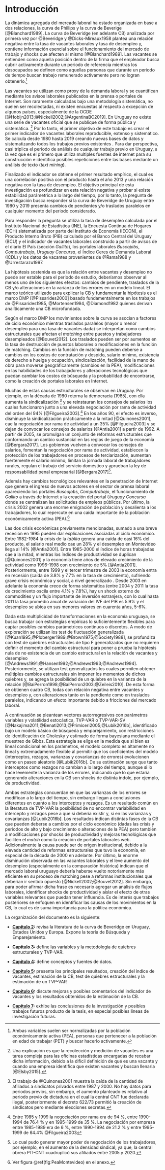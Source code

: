 # Introducción {#intro}

<!-- Presentación de la CB, componentes y su utilización -->
La dinámica agregada del mercado laboral ha estado organizada en base a dos relaciones, la curva de Phillips y la curva de Beverige [@Blanchard1989]. La curva de Beveridge (en adelante CB) analizada por primera vez por @Beveridge y @Dicks-Mireaux1958 plantea una relación negativa entre la tasa de vacantes laborales y tasa de desempleo y, contiene información esencial sobre el funcionamiento del mercado de trabajo y shocks que afecten al mismo [@Blanchard1989]. Las vacantes se entienden como aquella posición dentro de la firma que el empleador busca cubrir activamente durante un periodo de referencia mientras los desocupados se definen como aquellas personas que durante un periodo de tiempo buscan trabajo remunerado activamente pero no logran obtenerlo.^[Ambas variables suelen ser normalizadas por la población económicamente activa (PEA), personas que pertenecer a la población en edad de trabajar (PET) y buscar hacerlo activamente.]

Las vacantes se utilizan como proxy de la demanda laboral y se cuantifican mediante los avisos laborales publicados en la prensa o portales de Internet. Son raramente calculadas bajo una metodología sistemática, no suelen ser recolectadas, ni existen encuestas al respecto a excepción de algunos países, especialmente de la OCDE [@Hobijn2013;@Nickell2002;@ArgentinaBC2019]. En Uruguay no existe una serie de vacantes oficial que se publique de forma pública y sistemática. ^[Una explicación es que la recolección y medición de vacantes es una tarea compleja para las oficinas estadísticas encargadas de recabar dicha información, debido a la difícil definición de qué es una vacante y cuando una empresa identifica que existen vacantes y buscan llenarla [@Elsby2015].] Por lo tanto, el primer objetivo de este trabajo es crear el primer indicador de vacantes laborales reproducible, extenso y sistemático. Se calcula desde 1980 hasta 2019 creando nuevas bases de datos y sistematizando todos los trabajos previos existentes <!-- [POSIBLE NOTA AL PIE CON TRABAJOS PREVIOS FOCO EN SERIE VACANTES] -->. Para dar perspectiva, casi triplica el periodo de análisis de cualquier trabajo previo en Uruguay, a la vez que es el primero que utiliza multiples fuentes de internet para su construcción e identifica posibles repeticiones entre las bases mediante un análisis de texto (_text mining_). <!-- [ACA ME GUSTARÍA AGREGAR ALGO SOBRE LA IMPORTANCIA DE LA REPRODUCIBILIDAD y relacionarlo al scraping.] --> 

<!-- Pregunta de investigación -->
Finalizado el indicador se obtiene el primer resultado empírico, el cual es una correlación positiva con el producto hasta el año 2013 y una relación negativa con la tasa de desempleo. El objetivo principal de esta investigación es profundizar en esta relación negativa y probar si existe estabilidad parámetrica a lo largo del tiempo, por lo tanto, la pregunta de investigación busca responder si la curva de Beveridge de Uruguay entre 1980 y 2019 presenta cambios de pendientes y/o traslados paralelos en cualquier momento del periodo considerado. <!-- Me queda la duda si seguir ampliando este párrafo o combinarlo con otro, queda muy corto -->

<!-- Fuentes de datos -->
Para responder la pregunta se utiliza la tasa de desempleo calculada por el Instituto Nacional de Estadística (INE), la Encuesta Continua de Hogares (ECH) sistematizada por parte del Instituto de Economía (IECON), el Producto Interno Bruto (PIB) calculado por el Banco Central del Uruguay (BCU) y el indicador de vacantes laborales construido a partir de avisos de el diario El País (sección _Gallito_), los portales laborales _Buscojobs_, _Computrabajo_, _Uruguay Concursa_, el Índice Ceres de Demanda Laboral (ICDL) y los datos de vacantes provenientes de @Rama1988 y @Urrestarazu1997.

<!-- Explicación de la hipótesis (fundamentos teóricos)-->
La hipótesis sostenida es que la relación entre vacantes y desempleo no puede ser estable para el periodo de estudio, deberíamos observar al menos uno de los siguientes efectos: cambios de pendiente, traslados de la CB y/o alteraciones en la varianza de los errores en un modelo lineal. <!-- Esta parte debería mejorar la redacción --> El marco teórico utilizado para explicar la CB y fundamentar la hipótesis es el marco DMP [@Pissarides2000] basado fundamentalmente en los trabajos de @Pissarides1985, @Mortensen1994, @Diamond1982 quienes derivan analíticamente una CB microfundada. 

Según el marco DMP los movimientos sobre la curva se asocian a factores de ciclo económico mientras traslados paralelos (mayor o menor desempleo para una tasa de vacantes dada) se interpretan como cambios estructurales que afectan el _matching_ entre puestos y trabajadores desempleados [@Bouvet2012]. Los traslados pueden ser por aumentos en la tasa de destrucción de puestos laborales o modificaciones en la función de matching. Cambios en la función de matching pueden deberse a cambios en los costos de contratación y despido, salario mínimo, existencia de derecho a huelga y ocupación, sindicalización, facilidad de la mano de obra para moverse geográficamente (cambios en la PEA), modificaciones en las habilidades de los trabajadores y alteraciones tecnológicas que puedan cambiar los costos de búsqueda y la probabilidad de encontrarse, como la creación de portales laborales en Internet. <!-- Falta una explicación de los cambios de ciclo económico -->

<!-- Explicación de la hipótesis fundamentos empíricos: estructurales y ciclo -->
Muchas de estas causas estructurales se observan en Uruguay. Por ejemplo, en la década de 1980 retorna la democracia (1985), con ella aumenta la sindicalización ^[El trabajo de @Quinones2001 muestra la caída de la cantidad de afiliados a sindicatos privados entre 1987 y 2000. No hay datos para periodos previos, sin embargo, el aumento planteado es relativo al periodo previo de dictadura en el cual la central CNT fue declarada ilegal, posteriormente el decreto 622/73 permitió la creación de sindicatos pero mediante elecciones secretas.] y se reinstauran los consejos de salarios los cuales funcionaron junto a una elevada negociación por rama de actividad del orden del 94% [@Filgueira2003].^[Entre 1985 y 1999 la negociación por rama era de 94 %, entre 1990-1994 de 76.4 % y en 1995-1999 de 35 %. La negociación por empresa entre 1985-1989 era de 6 %, entre 1990-1994 de 21.2 % y entre 1995-1999 de 64.4% @Filgueira2003] En los años 90, el efecto es inverso, disminuye la sindicalización prácticamente a la mitad [@Quinones2001], cae la negociación por rama de actividad a un 35% [@Filgueira2003] y se dejan de convocar los consejos de salarios [@Antia2001] a partir de 1992. A partir de 2005, se promulgan un conjunto de reformas estructurales que conformando un cambio sustancial en las reglas de juego de la economía [@Bergara2017]. Los gobiernos vuelven a convocar los consejos de salarios, fomentan la negociación por rama de actividad, establecen la protección de los trabajadores en procesos de terciarización, aumentan fuertemente el salario mínimo, limitan la jornada laboral de trabajadores rurales, regulan el trabajo del servicio doméstico y aprueban la ley de responsabilidad penal empresarial [@Bergara2017]^[Lo cual pudo generar mayor poder de negociación de los trabajadores, por ejemplo, en el aumento de la densidad sindical, ya que, la central obrera PIT-CNT cuadruplicó sus afiliados entre 2005 y 2020.]. 

Además hay cambios tecnológicos relevantes en la penetración de Internet que genera el ingreso de nuevos actores en el sector de prensa laboral apareciendo los portales _Buscojobs_, _Computrabajo_, <!-- ^[Dichos portales comienzan a funcionar formalmente en Uruguay a partir de 2003 en el caso de _Computrabajo_ y 2007 _Buscojobs_, aunque en torno a 2009-2010 comienzan a tener un nivel de actividad relevante]  --> el funcionamiento de _Gallito_ a través de Internet y la creación del portal _Uruguay Concursa_ donde se centralizan las solicitudes de empleos públicos. Por último, la crisis 2002 genera una enorme emigración de población y desalienta a los trabajadores, lo cual repercute en una caída importante de la población económicamente activa (PEA).^[Ver figura \@ref(fig:PeaMontevideo) en el anexo.] 

<!-- Causas cíclicas luego --> Las dos crisis económicas previamente mencionadas, sumado a una breve recesión en 1995 pueden dar explicaciones asociadas al ciclo económico. Entre 1982-1984 la crisis de la _tablita_ genera una caída de casi 16% del producto, el salario real medio cae un 28% y el desempleo en Montevideo llega al 14% [@Antia2001]. Entre 1985-2000 el índice de horas trabajadas cae a la mitad, mientras los índices de productividad se duplican [@Quinones2001] y la economía tiene años de elevado crecimiento de la actividad como 1996-1998 con crecimiento de 5% [@Antia2001]. Posteriormente, entre 1999 y el tercer trimestre de 2003 la economía entra en recesión (caída de 3.8% y 7.7% en la tasa de crecimiento), sufriendo grave crisis económica y social, a nivel generalizado <!-- Expandir un poco más -->. Desde 2003 en adelante la economía crece de forma sistemática (entre 2004 y 2011 la tasa de crecimiento oscila entre 4.1% y 7.8%), hay un shock externo de commodities y un flujo importante de inversión extranjera, con lo cual hasta 2011 la tasa promedio anual de variación del IVF del PIB es 5.9% y el desempleo se ubica en sus menores valores en cuarenta años, 5-6%.

Dada esta multiplicidad de transformaciones en la economía uruguaya, se busca trabajar con estrategías empíricas lo suficientemente flexibles para captar posibles cambios parámetricos continuos o discretos. <!-- Los test de fluctuación generalizada [@Kuan1995;@Ploberger1989;@Brown1975;@Society1988] y los test basados en el estadístico F [@Andrews1993;@Andrews1994;@Hansen1992] --> A modo de exploración se utilizan los test de fluctuación generalizada [@Kuan1995;@Ploberger1989;@Brown1975;@Society1988], se profundiza con test de quiebres estructurales de tipo F generalizados que no requieren definir el momento del cambio estructural para poner a prueba la hipótesis nula de no existencia de un cambio estructural en la relación de vacantes y desempleo [@Andrews1991;@Hansen1992;@Andrews1993;@Andrews1994]. Posteriormente, se utilizan test generalizados los cuales permiten obtener múltiples cambios estructurales sin imponer los momentos de dichos quiebres y, se agrega la posibilidad de un quiebre en la varianza de la relación [@BaiPerron1998;@BaiPerron2003;@Zeileis2010]. De esta forma se obtienen cuatro CB, todas con relación negativa entre vacantes y desempleo y, con alteraciones tanto en la pendiente como en traslados paralelos, indicando un efecto importante debido a fricciones del mercado laboral. <!-- Profundizar -->

A continuación se pleantean vectores autorregresivos con parámetros variables y volatilidad estocástica, TVP-VAR o TVP-VAR-SV [@Nakajima2011;@Benati2013;@Primiceri2005;@Lubik2016b], identificado bajo un modelo básico de búsqueda y emparejamiento, con restricciones de identificación de Cholesky y estimado de forma bayesiana mediante el muestreo de Gibbs. Esta estrategia se elige en la medida que si bien es lineal condicional en los parámetros, el modelo completo es altamente no lineal y extremadamente flexible al permitir que los coeficientes del modelo (interceptos, rezagos, varianzas y covarianzas de errores) evolucionen como un paseo aleatorio [@Lubik2016b]. De su estimación surge que tanto interceptos como rezagos no cambian a lo largo del tiempo, aunque si lo hace levemente la varianza de los errores, indicando que lo que estaría generando alteraciones en la CB son shocks de distinta indole, por ejemplo, de productividad.

Ambas estrategias concuerdan en que las varianzas de los errores se modifican a lo largo del tiempo, sin embargo llegan a conclusiones diferentes en cuanto a los interceptos y rezagos. Es un resultado común en la literatura de TVP-VAR la posibilidad de no encontrar variabilidad en intercepto y rezagos pese a que si debería existir y, si en las varianzas y covarianzas [@Lubik2016b]. Los resultados indican distintas fases de la CB que pueden deberse a cambios por el ciclo económico (dadas las crisis y periodos de alto y bajo crecimiento o alteraciones de la PEA) pero también a modificaciones por shocks de productividad y mejoras tecnológicas que faciliten el _match_ como la creación de portales laborales web. Adicionalmente la causa puede ser de origen institucional, debido a la elevada cantidad de reformas estructurales que tuvo la economía, en especial de la década de 2000 en adelante. Por último, la enorme disminución observada en las vacantes laborales y el leve aumento del desempleo (especialmente en la comparación histórica) indican que el mercado laboral uruguayo debería haberse vuelto notoriamente más eficiente en su proceso de matching pese a reformas institucionales que deberían ir sentido opuesto [@Nickell2002;@Bouvet2012]. Sin embargo, para poder afirmar dicha frase es necesario agregar un análisis de flujos laborales, identificar shocks de productividad y aislar el efecto de otras variables relevantes que puedan tener influencia. Es de interés que trabajos posteriores se enfoquen en identificar las causas de los movimientos en la CB, lo cual es de suma importancia para la política económica.

<!-- Por ejemplo, en la década de los noventa Uruguay transitó una apertura de su cuenta corriente y de capitales lo cual genero un efecto relevante en el mercado laboral, ya que, las empresas locales no fueron capaces de competir con los productos importados, siendo un periodo de crecimiento económico y alto desempleo [@Antia2001]. El gobierno dejó de participar de los consejos de salarios a partir de 1992 dando libertad de acción a la negociación entre empresas y trabajadores [@Antia2001]. Fue una clara promoción a la negociación por empresa en contraposición a la negociación por rama de actividad, mientras la primera aumento de forma considerable la segunda cayó abruptamente [@Filgueira2003].  -->

<!-- La hipótesis se fundamenta en las transformaciones mencionadas, ya que, según -->
<!-- el marco DMP shocks o cambios estructurales en la economía generan corrimientos -->
<!-- de la curva, debido a un aumento o disminución del mismatch. Al igual que políticas -->
<!-- públicas de carácter institucional que busquen aumentar la efectividad del match en -->
<!-- el mercado laboral volviéndolo más eficiente (Elsby et al., 2015; Rodenburg, 2007) o -->
<!-- modificaciones tecnológicas que puedan cambiar los costos de búsqueda tanto para -->
<!-- trabajadores como empresas así como la probabilidad de encontrarse -->

<!-- @Elsby2015 muestran que la CB se utiliza a nivel macroeconómico como un marco de análisis para el entendimiento de los mercados laborales tanto a nivel agregado como desagregado, para el análisis de la volatilidad y la naturaleza de los shocks que generan las fluctuaciones del mercado laboral, la coexistencia de desempleo y vacantes y como una aproximación al proceso de matching y eficiencia del mercado laboral^[Por si sola la CB solo puede ser una aproximación a la eficiencia del mercado laboral puesto que es necesario ampliar el análisis y tomar en cuenta los flujos de trabajadores, tanto la creación como la destrucción de puestos laborales]. -->


<!-- El matching se fundamenta en el marco DMP -->
<!-- El proceso de matching se relaciona con los diferentes componentes del desempleo, estructural y friccional\footnote{El desempleo cíclico o keyneasiano, se asocia al desempleo generado por el ciclo económico. En nuestro caso, no es necesario agregar esta categoría puesto que lo analizamos de la misma forma que el desempleo estructural, como movimientos sobre la CB}, los cuales puede ser analizados mediante la CB a través del marco DMP. -->

<!-- Análisis de los distintos tipos de desempleo, relacionar a las reformas uruguayas -->
<!-- El desempleo friccional refiere a personas que buscan trabajo o un cambio laboral\footnote{Esta clase de desempleo se dice que es intrínsecamente voluntario. Sin embargo, el motivo por el cual el sujeto busca o cambia de trabajo se asocia a situaciones involuntarias.}. Se ve afectado por modificaciones en la función de matching o aumentos en la tasa de destrucción de puestos laborales. Esto puede ser interpretado como alteraciones en la eficiencia laboral generando traslados paralelos de la CB, un corrimiento hacia el origen implicaría una mejora del match (un traslado hacia afuera un empeoramiento). Causas de cambios en la función de matching pueden ser los costos de contratación y despido, modificaciones sobre el salario mínimo, la existencia de derecho a huelga y ocupación, la sindicalización, la facilidad de la mano de obra para moverse geográficamente (cambios en la PEA), modificaciones en las habilidades de los trabajadores y creación de portales laborales en Internet que disminuyan el tiempo de búsqueda. -->

<!-- El desempleo estructural es la discordancia entre habilidades ofrecidas por trabajadores y demandadas por firmas. Se asocia a cambios tecnológicos (shocks de productividad) los cuales requieren menor nivel de empleo y una demanda laboral por habilidades que el trabajador no puede ofrecer generando un exceso de oferta laboral. Esto implica mayor tasa de desempleo y menor cantidad de vacantes laborales o sea movimientos sobre la CB. El lugar donde nos encontramos sobre la curva puede estar indicando en que parte del ciclo económico se sitúa la economía. Si la posición es un punto con altas vacantes y bajo desempleo sería una etapa expansiva, en caso contrario una fase recesiva\footnote{Lo cual explicaría el desempleo de cíclico}. -->

<!-- Por ejemplo, en la década de los noventa Uruguay transitó una apertura de su cuenta corriente y de capitales lo cual genero un efecto relevante en el mercado laboral, ya que, las empresas locales no fueron capaces de competir con los productos importados, siendo un periodo de crecimiento económico y alto desempleo [@Antia2001]. El gobierno dejó de participar de los consejos de salarios a partir de 1992 dando libertad de acción a la negociación entre empresas y trabajadores [@Antia2001]. Fue una clara promoción a la negociación por empresa en contraposición a la negociación por rama de actividad, mientras la primera aumento de forma considerable la segunda cayó abruptamente [@Filgueira2003].  -->

<!-- Construida la serie de vacantes, se sistematizan los datos de desempleo y se busca responder la pregunta y testear las hipótesis utilizando dos estrategias empíricas. Los test de quiebres estructurales [@Andrews1991;@Andrews1994;@BaiPerron1998;@BaiPerron2003;@Zeileis2010] con los cuales se pone a prueba la hipótesis nula de no existencia de un cambio estructural en la relación de vacantes y desempleo, estimando las CB para los periodos obtenidos. Por último, utilizando vectores autorregresivos con parámetros variables y volatilidad estocástica, TVP-VAR o TVP-VAR-SV [@Nakajima2011;@Benati2013;@Primiceri2005;@Lubik2016b], identificado bajo un modelo básico de búsqueda y emparejamiento, con restricciones de identificación de Cholesky y estimado de forma bayesiana mediante el muestreo de Gibbs. -->

La organización del documento es la siguiente:

* **[Capítulo 2](#cap:Fundamentos):** revisa la literatura de la curva de Beveridge en Uruguay, Estados Unidos y Europa. Expone la teoría de Búsqueda y Emparejamiento.

* **[Capítulo 3](#cap:Metodología):** define las variables y la metodología de quiebres estructurales y TVP-VAR.

* **[Capítulo 4](#cap:Datos):** define conceptos y fuentes de datos.

* **[Capítulo 5](#cap:Resultados):** presenta los principales resultados, creación del índice de vacantes, estimación de la CB, test de quiebres estructurales y la estimación de un TVP-VAR

* **[Capítulo 6](#cap:Discusion):** discute mejoras y posibles comentarios del indicador de vacantes y los resultados obtenidos de la estimación de la CB.

* **[Capítulo 7](#cap:Conclusiones):** exhibe las conclusiones de la investigación y posibles trabajos futuros producto de la tesis, en especial posibles lineas de investigación futuras.
